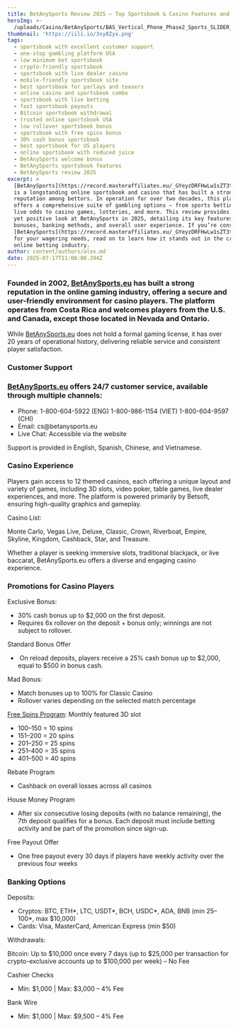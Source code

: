 ```yaml
---
title: BetAnySports Review 2025 – Top Sportsbook & Casino Features and Bonuses
heroImg: >-
  /uploads/Casino/BetAnySports/BAS_Vertical_Phone_Phase2_Sports_SLIDER_R1_81efee5cc2.png
thumbnail: 'https://iili.io/3sy8Zyx.png'
tags:
  - sportsbook with excellent customer support
  - one-stop gambling platform USA
  - low minimum bet sportsbook
  - crypto-friendly sportsbook
  - sportsbook with live dealer casino
  - mobile-friendly sportsbook site
  - best sportsbook for parlays and teasers
  - online casino and sportsbook combo
  - sportsbook with live betting
  - fast sportsbook payouts
  - Bitcoin sportsbook withdrawal
  - trusted online sportsbook USA
  - low rollover sportsbook bonus
  - sportsbook with free spins bonus
  - 30% cash bonus sportsbook
  - best sportsbook for US players
  - online sportsbook with reduced juice
  - BetAnySports welcome bonus
  - BetAnySports sportsbook features
  - BetAnySports review 2025
excerpt: >
  [BetAnySports](https://record.masteraffiliates.eu/_GYeyzDRFHwLw1sZT3tugJGNd7ZgqdRLk/1/)
  is a longstanding online sportsbook and casino that has built a strong
  reputation among bettors. In operation for over two decades, this platform
  offers a comprehensive suite of gambling options – from sports betting and
  live odds to casino games, lotteries, and more. This review provides a neutral
  yet positive look at BetAnySports in 2025, detailing its key features,
  bonuses, banking methods, and overall user experience. If you’re considering
  [BetAnySports](https://record.masteraffiliates.eu/_GYeyzDRFHwLw1sZT3tugJGNd7ZgqdRLk/1/)
  for your wagering needs, read on to learn how it stands out in the crowded
  online betting industry.
author: content/authors/alex.md
date: 2025-07-17T11:08:08.294Z
---
```


### Founded in 2002, [BetAnySports.eu](https://record.masteraffiliates.eu/_GYeyzDRFHwLw1sZT3tugJGNd7ZgqdRLk/1/%09%09) has built a strong reputation in the online gaming industry, offering a secure and user-friendly environment for casino players. The platform operates from Costa Rica and welcomes players from the U.S. and Canada, except those located in Nevada and Ontario.

While [BetAnySports.eu](https://record.masteraffiliates.eu/_GYeyzDRFHwLw1sZT3tugJGNd7ZgqdRLk/1/%09%09) does not hold a formal gaming license, it has over 20 years of operational history, delivering reliable service and consistent player satisfaction. 

### Customer Support

### [BetAnySports.eu](https://record.masteraffiliates.eu/_GYeyzDRFHwLw1sZT3tugJGNd7ZgqdRLk/1/%09%09) offers 24/7 customer service, available through multiple channels:

* Phone: 1-800-604-5922 (ENG) 1-800-986-1154 (VIET) 1-800-604-9597 (CHI)
* Email: cs\@betanysports.eu
* Live Chat: Accessible via the website

Support is provided in English, Spanish, Chinese, and Vietnamese.

### Casino Experience

Players gain access to 12 themed casinos, each offering a unique layout and variety of games, including 3D slots, video poker, table games, live dealer experiences, and more. The platform is powered primarily by Betsoft, ensuring high-quality graphics and gameplay.

Casino List:

Monte Carlo, Vegas Live, Deluxe, Classic, Crown, Riverboat, Empire, Skyline, Kingdom, Cashback, Star, and Treasure.

Whether a player is seeking immersive slots, traditional blackjack, or live baccarat, BetAnySports.eu offers a diverse and engaging casino experience.

### Promotions for Casino Players

Exclusive Bonus:

* 30% cash bonus up to $2,000 on the first deposit.
* Requires 6x rollover on the deposit + bonus only; winnings are not subject to rollover.

Standard Bonus Offer

*  On reload deposits, players receive a 25% cash bonus up to $2,000, equal to $500 in bonus cash.

Mad Bonus:

* Match bonuses up to 100% for Classic Casino
* Rollover varies depending on the selected match percentage

[Free Spins Program](https://record.masteraffiliates.eu/_GYeyzDRFHwLw1sZT3tugJGNd7ZgqdRLk/1/%09%09): Monthly featured 3D slot

* $100–$150 = 10 spins
* $151–$200 = 20 spins
* $201–$250 = 25 spins
* $251–$400 = 35 spins
* $401–$500 = 40 spins

Rebate Program

* Cashback on overall losses across all casinos

House Money Program

* After six consecutive losing deposits (with no balance remaining), the 7th deposit qualifies for a bonus. Each deposit must include betting activity and be part of the promotion since sign-up.

Free Payout Offer

* One free payout every 30 days if players have weekly activity over the previous four weeks

### Banking Options

Deposits:

* Cryptos: BTC, ETH\*, LTC, USDT\*, BCH, USDC\*, ADA, BNB (min $25–$100\*, max $10,000)
* Cards: Visa, MasterCard, American Express (min $50)

Withdrawals:

Bitcoin: Up to $10,000 once every 7 days (up to $25,000 per transaction for crypto-exclusive accounts up to $100,000 per week) – No Fee

Cashier Checks

* Min: $1,000 | Max: $3,000 – 4% Fee

Bank Wire

* Min: $1,000 | Max: $9,500 – 4% Fee
